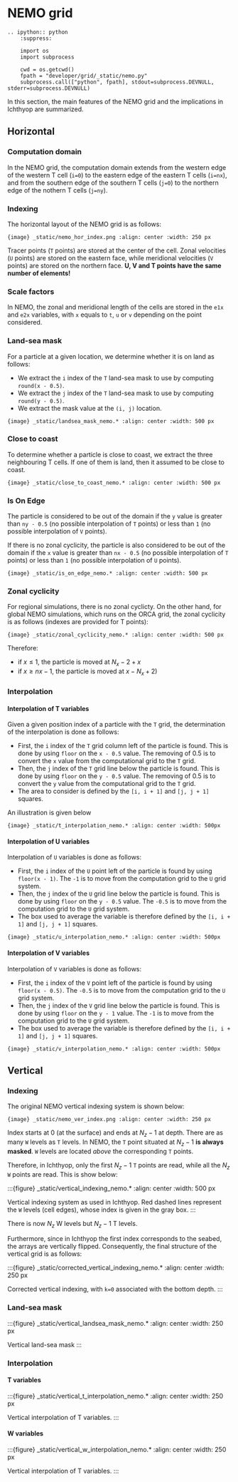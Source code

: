 # NEMO grid

```eval-rst
.. ipython:: python
    :suppress:

    import os
    import subprocess

    cwd = os.getcwd()
    fpath = "developer/grid/_static/nemo.py"
    subprocess.call(["python", fpath], stdout=subprocess.DEVNULL, stderr=subprocess.DEVNULL)
```

In this section, the main features of the NEMO grid and the implications in Ichthyop are summarized.

## Horizontal

### Computation domain

In the NEMO grid, the computation domain extends from the western edge of the western T cell (`i=0`) to the eastern edge of the eastern T cells (`i=nx`), and from the
southern edge of the southern T cells (`j=0`) to the northern edge of the nothern T cells (`j=ny`).

### Indexing

The horizontal layout of the NEMO grid is as follows:

```{image} _static/nemo_hor_index.png
:align: center
:width: 250 px
```

Tracer points (`T` points) are stored at the center of the cell. Zonal velocities (`U` points) are stored on the eastern face, while meridional velocities (`V` points) are stored on the northern face. **U, V and T points have the same number of elements!**

### Scale factors

In NEMO, the zonal and meridional length of the cells are stored in the `e1x` and `e2x` variables, with `x` equals to `t`, `u` or `v` depending on the point considered.

### Land-sea mask

For a particle at a given location, we determine whether it is on land as follows:

- We extract the `i` index of the `T` land-sea mask to use by computing `round(x - 0.5)`.
- We extract the `j` index of the `T` land-sea mask to use by computing `round(y - 0.5)`.
- We extract the mask value at the `(i, j)` location.

```{image} _static/landsea_mask_nemo.*
:align: center
:width: 500 px
```

### Close to coast

To determine whether a particle is close to coast, we extract the three neighbouring T cells. If one of them is land, then it assumed to be close to coast.

```{image} _static/close_to_coast_nemo.*
:align: center
:width: 500 px
```

### Is On Edge

The particle is considered to be out of the domain if the `y` value is greater than `ny - 0.5` (no possible interpolation of `T` points) or less than `1` (no possible interpolation of `V` points).

If there is no zonal cyclicity, the particle is also considered to be out of the domain if the `x` value is greater than `nx - 0.5` (no possible interpolation of `T` points) or less than `1` (no possible interpolation of `U` points).

```{image} _static/is_on_edge_nemo.*
:align: center
:width: 500 px
```

### Zonal cyclicity

For regional simulations, there is no zonal cyclicty. On the other hand, for global NEMO simulations, which runs
on the ORCA grid, the zonal cyclicity is as follows (indexes are provided for T points):

```{image} _static/zonal_cyclicity_nemo.*
:align: center
:width: 500 px
```

Therefore:

- if $x \leq 1$, the particle is moved at $N_x - 2 + x$
- if $x \geq nx - 1$, the particle is moved at $x - N_x + 2)$

### Interpolation

#### Interpolation of T variables

Given a given position index of a particle with the `T` grid, the determination of the interpolation is done as follows:

- First, the `i` index of the `T` grid column left of the particle is found. This is done by using `floor` on the `x - 0.5` value. The removing of 0.5 is to convert the `x` value from the computational grid to the `T` grid.
- Then, the `j` index of the `T` grid line below the particle is found. This is done by using `floor` on the `y - 0.5` value. The removing of 0.5 is to convert the `y` value from the computational grid to the `T` grid.
- The area to consider is defined by the `[i, i + 1]` and `[j, j + 1]` squares.

An illustration is given below

```{image} _static/t_interpolation_nemo.*
:align: center
:width: 500px
```

#### Interpolation of U variables

Interpolation of `U` variables is done as follows:

- First, the `i` index of the `U` point left of the particle is found by using `floor(x - 1)`. The `-1` is to move from the computation grid to the `U` grid system.
- Then, the `j` index of the `U` grid line below the particle is found. This is done by using `floor` on the `y - 0.5` value. The `-0.5` is to move from the computation grid to the `U` grid system.
- The box used to average the variable is therefore defined by the `[i, i + 1]` and `[j, j + 1]` squares.

```{image} _static/u_interpolation_nemo.*
:align: center
:width: 500px
```

#### Interpolation of V variables

Interpolation of `V` variables is done as follows:

- First, the `i` index of the `V` point left of the particle is found by using `floor(x - 0.5)`. The `-0.5` is to move from the computation grid to the `U` grid system.
- Then, the `j` index of the `V` grid line below the particle is found. This is done by using `floor` on the `y - 1` value. The `-1` is to move from the computation grid to the `U` grid system.
- The box used to average the variable is therefore defined by the `[i, i + 1]` and `[j, j + 1]` squares.

```{image} _static/v_interpolation_nemo.*
:align: center
:width: 500px
```

## Vertical

### Indexing

The original NEMO vertical indexing system is shown below:

```{image} _static/nemo_ver_index.png
:align: center
:width: 250 px
```

Index starts at 0 (at the surface) and ends at $N_z - 1$ at depth. There are as many `W` levels as `T` levels. In NEMO, the `T` point situated at $N_z - 1$ **is always masked**. `W` levels are located *above* the corresponding `T` points.

Therefore, in Ichthyop, only the first $N_z - 1$ `T` points are read, while all the $N_z$ `W` points are read. This is show below:

:::{figure} _static/vertical_indexing_nemo.*
:align: center
:width: 500 px

Vertical indexing system as used in Ichthyop. Red dashed lines represent the `W` levels (cell edges), whose index is given in the gray box.
:::

There is now $N_z$ W levels but $N_z - 1$ T levels.

Furthermore, since in Ichthyop the first index corresponds to the seabed, the arrays are vertically flipped. Consequently, the final structure of the vertical grid is as follows:

:::{figure} _static/corrected_vertical_indexing_nemo.*
:align: center
:width: 250 px

Corrected vertical indexing, with `k=0` associated with the bottom depth.
:::

### Land-sea mask

:::{figure} _static/vertical_landsea_mask_nemo.*
:align: center
:width: 250 px

Vertical land-sea mask
:::

### Interpolation

#### T variables

:::{figure} _static/vertical_t_interpolation_nemo.*
:align: center
:width: 250 px

Vertical interpolation of T variables.
:::

#### W variables

:::{figure} _static/vertical_w_interpolation_nemo.*
:align: center
:width: 250 px

Vertical interpolation of T variables.
:::
